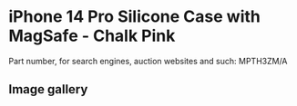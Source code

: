 # iPhone 14 Pro Silicone Case with MagSafe - Chalk Pink

Part number, for search engines, auction websites and such: MPTH3ZM/A

## Image gallery

<div style={{ width: "768px" }}>
  <GalleryComponent
    images={[
      {
        original: "/everysource/MPTH3",
        thumbnail: "/everypreview/MPTH3",
      },
      {
        original: "/everysource/MPTH3_AV1",
        thumbnail: "/everypreview/MPTH3_AV1",
      },
      {
        original: "/everysource/MPTH3_AV2",
        thumbnail: "/everypreview/MPTH3_AV2",
      },
      {
        original: "/everysource/MPTH3_AV3",
        thumbnail: "/everypreview/MPTH3_AV3",
      },
      {
        original: "/everysource/MPTH3_AV4",
        thumbnail: "/everypreview/MPTH3_AV4",
      },
      {
        original: "/everysource/MPTH3_AV5",
        thumbnail: "/everypreview/MPTH3_AV5",
      }
    ]}
  />
</div>